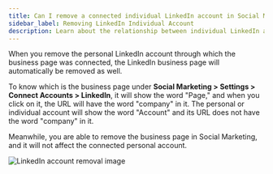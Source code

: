 ```yaml
---
title: Can I remove a connected individual LinkedIn account in Social Marketing without removing the business page?
sidebar_label: Removing LinkedIn Individual Account
description: Learn about the relationship between individual LinkedIn accounts and business pages in Social Marketing
---
```


When you remove the personal LinkedIn account through which the business page was connected, the LinkedIn business page will automatically be removed as well.

To know which is the business page under **Social Marketing > Settings > Connect Accounts > LinkedIn**, it will show the word "Page," and when you click on it, the URL will have the word "company" in it. The personal or individual account will show the word "Account" and its URL does not have the word "company" in it.

Meanwhile, you are able to remove the business page in Social Marketing, and it will not affect the connected personal account.

![LinkedIn account removal image](/img/social-marketing/faqs/linkedin-account-removal.jpg)